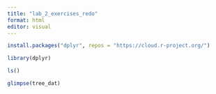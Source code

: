 ```yaml
---
title: "lab_2_exercises_redo"
format: html
editor: visual
---
```

```r
install.packages("dplyr", repos = "https://cloud.r-project.org/")
```
```r
library(dplyr)
```
```r
ls()
```
```r
glimpse(tree_dat)
```






